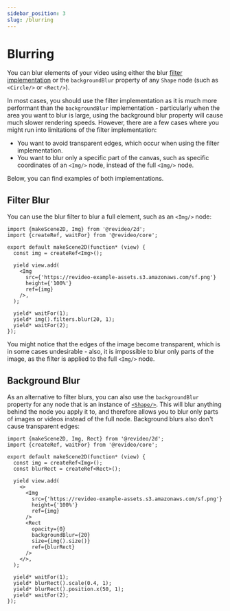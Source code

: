 ```yaml
---
sidebar_position: 3
slug: /blurring
---
```


# Blurring

You can blur elements of your video using either the blur
[filter implementation](https://docs.re.video/filters-and-effects#filters) or
the `backgroundBlur` property of any `Shape` node (such as `<Circle/>` or
`<Rect/>`).

In most cases, you should use the filter implementation as it is much more
performant than the `backgroundBlur` implementation - particularly when the area
you want to blur is large, using the background blur property will cause much
slower rendering speeds. However, there are a few cases where you might run into
limitations of the filter implementation:

- You want to avoid transparent edges, which occur when using the filter
  implementation.
- You want to blur only a specific part of the canvas, such as specific
  coordinates of an `<Img/>` node, instead of the full `<Img/>` node.

Below, you can find examples of both implementations.

## Filter Blur

You can use the blur filter to blur a full element, such as an `<Img/>` node:

```tsx editor
import {makeScene2D, Img} from '@revideo/2d';
import {createRef, waitFor} from '@revideo/core';

export default makeScene2D(function* (view) {
  const img = createRef<Img>();

  yield view.add(
    <Img
      src={'https://revideo-example-assets.s3.amazonaws.com/sf.png'}
      height={'100%'}
      ref={img}
    />,
  );

  yield* waitFor(1);
  yield* img().filters.blur(20, 1);
  yield* waitFor(2);
});
```

You might notice that the edges of the image become transparent, which is in
some cases undesirable - also, it is impossible to blur only parts of the image,
as the filter is applied to the full `<Img/>` node.

## Background Blur

As an alternative to filter blurs, you can also use the `backgroundBlur`
property for any node that is an instance of
[`<Shape/>`](/api/2d/components/Shape/). This will blur anything behind the node
you apply it to, and therefore allows you to blur only parts of images or videos
instead of the full node. Background blurs also don't cause transparent edges:

```tsx editor
import {makeScene2D, Img, Rect} from '@revideo/2d';
import {createRef, waitFor} from '@revideo/core';

export default makeScene2D(function* (view) {
  const img = createRef<Img>();
  const blurRect = createRef<Rect>();

  yield view.add(
    <>
      <Img
        src={'https://revideo-example-assets.s3.amazonaws.com/sf.png'}
        height={'100%'}
        ref={img}
      />
      <Rect
        opacity={0}
        backgroundBlur={20}
        size={img().size()}
        ref={blurRect}
      />
    </>,
  );

  yield* waitFor(1);
  yield* blurRect().scale(0.4, 1);
  yield* blurRect().position.x(50, 1);
  yield* waitFor(2);
});
```
